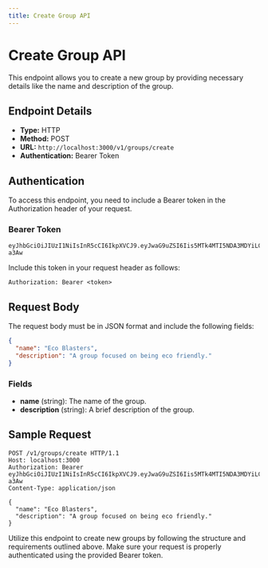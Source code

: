 ```yaml
---
title: Create Group API
---
```


# Create Group API

This endpoint allows you to create a new group by providing necessary details like the name and description of the group.

## Endpoint Details

- **Type:** HTTP
- **Method:** POST
- **URL:** `http://localhost:3000/v1/groups/create`
- **Authentication:** Bearer Token

## Authentication

To access this endpoint, you need to include a Bearer token in the Authorization header of your request.

### Bearer Token

```
eyJhbGciOiJIUzI1NiIsInR5cCI6IkpXVCJ9.eyJwaG9uZSI6Iis5MTk4MTI5NDA3MDYiLCJ1aWQiOiI1Z2VhcGdhcHhzIn0.yNyKfoOQouzSNDwp_5rJ9CAEMVJo5uqueJHNpG-a3Aw
```

Include this token in your request header as follows:

```
Authorization: Bearer <token>
```

## Request Body

The request body must be in JSON format and include the following fields:

```json
{
  "name": "Eco Blasters",
  "description": "A group focused on being eco friendly."
}
```

### Fields

- **name** (string): The name of the group.
- **description** (string): A brief description of the group.

## Sample Request

```http
POST /v1/groups/create HTTP/1.1
Host: localhost:3000
Authorization: Bearer eyJhbGciOiJIUzI1NiIsInR5cCI6IkpXVCJ9.eyJwaG9uZSI6Iis5MTk4MTI5NDA3MDYiLCJ1aWQiOiI1Z2VhcGdhcHhzIn0.yNyKfoOQouzSNDwp_5rJ9CAEMVJo5uqueJHNpG-a3Aw
Content-Type: application/json

{
  "name": "Eco Blasters",
  "description": "A group focused on being eco friendly."
}
```

Utilize this endpoint to create new groups by following the structure and requirements outlined above. Make sure your request is properly authenticated using the provided Bearer token.
